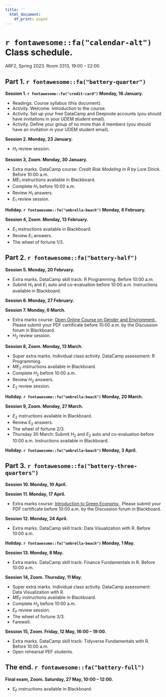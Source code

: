```yaml
---
title: ''
  html_document:
    df_print: paged
---
```


\newpage

# `r fontawesome::fa("calendar-alt")` Class schedule. 

ARF2, Spring 2023. Room 3313, 19:00 – 22:00.

## Part 1. `r fontawesome::fa("battery-quarter")`

**Session 1. `r fontawesome::fa("credit-card")` Monday, 16 January.**

- Readings. Course syllabus (this document).
- Activity. Welcome. Introduction to the course.
- Activity. Set up your free DataCamp and Deepnote accounts (you should have invitations in your UDEM student email).
- Activity. Define your group of no more than 4 members (you should have an invitation in your UDEM student email).



<!-- - Readings. @crouhy2014essentials: Chapter 1: Risk management a helicopter view. -->
<!-- - Complementary material. @crouhy2014essentials videos: First [The Building Blocks of Risk Management.](https://youtu.be/sKMt1qzmGfU) Second [Risk Management: A Helicopter View.](https://youtu.be/PJbRtIVGdaI) -->
<!-- - Complementary material. Reading: @brealey2020principles: Chapter 26 Managing Risk. -->


<!-- - Readings. @crouhy2014essentials: Chapter 2: Corporate risk management a primer. -->
<!-- - Complementary material. @crouhy2014essentials video: [Corporate Risk Management: A Primer.](https://youtu.be/YWpfwi8wD4c) -->

**Session 2. Monday, 23 January.**

- $H_1$ review session.


<!-- - Readings. @crouhy2014essentials: Chapter 2: Corporate risk management a primer. -->
<!-- - Extra marks. DataCamp project: *Introduction to DataCamp Projects* by Rasmus Bååth. Before 10:00 a.m. -->



<!-- - Readings. @lozanoARF: Chapter 1. Loan analysis. -->
<!-- - To know more about regression with a binary dependent variable, and references to credit risk please see @hanck2020introduction: Chapter 11. @hull2020machine: Chapter 3. Classifiers: [ROC Curves, Area under curve, classification rate, true/false positive rate.](https://youtu.be/HljSmQhLs8M) -->

**Session 3, Zoom. Monday, 30 January.**

<!-- - Readings. @lozanoARF: Chapter 1 Loan analysis; Mensaje del futuro para ARF. -->
<!-- - Complementary material. Article: @alonso2021understanding. -->
<!-- - Extra marks. DataCamp course: *Credit Risk Modeling in R* by Lore Dirick. Before 10:00 a.m. -->
- Extra marks. DataCamp course: *Credit Risk Modeling in R* by Lore Dirick. Before 10:00 a.m.
- $ME_1$ instructions available in Blackboard.
- Complete $H_1$ before 10:00 a.m.
- Review $H_1$ answers.
- $E_1$ review session.

<!-- - Readings. @lozanoARF: Chapter 1. Loan analysis. -->

**Holiday. `r fontawesome::fa("umbrella-beach")` Monday, 6 February.**

<!-- - Readings. @Hull9: Section 24.1 Credit ratings; Section 24.2 Historical default probabilities; Section 24.3 Recovery rates. -->
<!-- - Complementary material. Fictional video (warning, it has offensive language): [FrontPoint Partners confronts Morgan Stanley Risk Assessors and S&P.](https://youtu.be/Vvxbc8L4s64) -->
<!-- - Complementary material. Video: [Ethics and Trust in the Investment Profession.](https://youtu.be/azBhDSjBRS0) -->
<!-- - Complementary material. PowerPoint slides: [John C. Hull.](https://www-2.rotman.utoronto.ca/~hull/ofodslides/index.html) -->
<!-- - Extra marks. DataCamp skill track: R Programming. Before 10:00 a.m. -->

**Session 4, Zoom. Monday, 13 February.**

- $E_1$ instructions available in Blackboard.
- Review $E_1$ answers.
- The wheel of fortune 1/3.

<!-- - Readings. @Hull9: Section 24.6 Using equity prices to estimate default probabilities; @lozanoARF: Chapter 2 The Merton model. -->
<!-- - Complementary material. Reading: @brealey2020principles: Chapter 23 Credit Risk and the Value of Corporate Debt. -->
<!-- - Complementary material. Video: [Merton Model for Credit Risk Assessment.](https://youtu.be/TjVvatkjlsM) -->




<!-- - Readings. @Hull9: Section 24.6 Using equity prices to estimate default probabilities; @lozanoARF: Chapter 2 The Merton model. -->
<!-- - Complementary material. Video: [FRM: How d2 in Black-Scholes becomes PD in Merton model](https://youtu.be/lV0ytJYbVzc) -->
<!-- - Extra marks. DataCamp project: *Visualizing COVID-19* by Richie Cotton.  Before 10:00 a.m. -->

## Part 2. `r fontawesome::fa("battery-half")`

**Session 5. Monday, 20 February.**

- Extra marks. DataCamp skill track: R Programming. Before 10:00 a.m.
- Submit $H_1$ and $E_1$ auto and co-evaluation before 10:00 a.m. Instructions available in Blackboard.

<!-- - Readings. @Hull9: Section 24.6 Using equity prices to estimate default probabilities; @lozanoARF: Chapter 2 The Merton model. -->




<!-- - [International Literacy Day.](https://youtu.be/spAAxgGZ4HI) -->

**Session 6. Monday, 27 February.**



<!-- - [International Day of Democracy.](https://www.un.org/en/observances/democracy-day) -->
<!-- - Mention DataCamp in social media if possible. [Instructions.](https://docs.google.com/document/d/1Dv-L036CZWsZCmn9W5p0ikgetlc4GcT-NQ9Rp_HebE0/edit) -->
<!-- - Super extra marks. Individual class activity. DataCamp assessment: R Programming. -->

**Session 7. Monday, 6 March.**

- Extra marks course: [Open Online Course on Gender and Environment.](https://unccelearn.org/course/view.php?id=39&page=overview). Please submit your PDF certificate before 10:00 a.m. by the Discussion forum in Blackboard.
- $H_2$ review session.

<!-- - Class activity. Analysis of the Mexican economy 1/2. -->
<!-- - Readings. Look for a recent and relevant Banxico presentation: [Banxico.](https://www.banxico.org.mx/publicaciones-y-prensa/presentaciones/presentaciones-junta-gobierno.html) -->
<!-- - Complementary material. Look for the latest available videos: [Dinero y Poder.](https://www.youtube.com/watch?v=rg14j5A63Ac&list=PLrFkZrRQk9nldDbMwOJ37xgPKL2M4E6Jl) -->



<!-- - Class activity. Analysis of the Mexican economy 2/2. -->

**Session 8, Zoom. Monday, 13 March.**

- Super extra marks. Individual class activity. DataCamp assessment: R Programming.
- $ME_2$ instructions available in Blackboard.
- Complete $H_2$ before 10:00 a.m.
- Review $H_2$ answers.
- $E_2$ review session.

<!-- - Extra marks course: [Introduction to Sustainable Finance.](https://unccelearn.org/course/view.php?id=139&page=overview) -->
<!-- - Readings. @Hull9: Section 24.8 Default correlation; @lozanoARF: Chapter 3 The Gaussian copula model. -->
<!-- - Complementary material. Video: [Random numbers following a multivariate normal distribution.](https://youtu.be/cphvhtkpKoc) -->


<!-- - [International Day of Awareness on Food Loss and Waste Reduction.](https://www.un.org/en/observances/end-food-waste-day/) -->
<!-- - Readings. @Hull9: Section 24.8 Default correlation; @lozanoARF: Chapter 3 The Gaussian copula model. -->
<!-- - Complementary material. Videos from my YouTube channel: [t Copula.](https://youtu.be/XZPVnanmEtw) [Gumbel Copula.](https://youtu.be/Oq27fu86ahU) [Frank Copula.](https://youtu.be/4OOF_FTrZ3w) [Clayton Copula.](https://youtu.be/vtzkgnWjFQ4) -->
<!-- - Extra marks. DataCamp skill track: Data Visualization with R. Before 10:00 a.m. -->

**Holiday. `r fontawesome::fa("umbrella-beach")` Monday, 20 March.**

<!-- - Readings. @Hull9: Section 24.8 Default correlation; @lozanoARF: Chapter 3 The Gaussian copula model. -->
<!-- - Complementary material. Video: [Measuring Credit Risk.](https://youtu.be/03nNzt8PyYM) -->
<!-- - To know more about copulas see @ruppert2011statistics: Chapter 8. -->


**Session 9, Zoom. Monday, 27 March.**

- $E_2$ instructions available in Blackboard.
- Review $E_2$ answers.
- The wheel of fortune 2/3.
- Thursday 30 March: Submit $H_2$ and $E_2$ auto and co-evaluation before 10:00 a.m. Instructions available in Blackboard.

<!-- - Readings. @Hull9: Section 24.8 Default correlation; @lozanoARF: Chapter 3 The Gaussian copula model. -->
<!-- - Extra marks. DataCamp skill track: Finance Fundamentals in R. Before 10:00 a.m. -->



**Holiday. `r fontawesome::fa("umbrella-beach")` Monday, 3 April.**


## Part 3. `r fontawesome::fa("battery-three-quarters")`

**Session 10. Monday, 10 April.**



<!-- - [International Day for Disaster Risk Reduction.](https://www.un.org/en/observances/disaster-reduction-day) -->




<!-- - [International Day for the Eradication of Poverty.](https://www.un.org/en/observances/day-for-eradicating-poverty) -->

**Session 11. Monday, 17 April.**

- Extra marks course: [Introduction to Green Economy.](https://unccelearn.org/course/view.php?id=51&page=overview). Please submit your PDF certificate before 10:00 a.m. by the Discussion forum in Blackboard.





<!-- - Readings. @Hull9: Section 25.1 Credit default swaps. -->
<!-- - Complementary material. Video: [Credit Risk Transfer Mechanisms.](https://youtu.be/nEp2RfweCjs) -->

**Session 12. Monday, 24 April.**

- Extra marks. DataCamp skill track: Data Visualization with R. Before 10:00 a.m.


<!-- - Readings. @Hull9: Section 25.1 Credit default swaps. -->
<!-- - Complementary material. Fictional video: [Dr. Michael Burry Betting Against the Housing Market.](https://youtu.be/dqDu1sHoIAw) -->
<!-- - Super extra marks. Individual class activity. DataCamp assessment: Data Visualization with R. -->


**Holiday. `r fontawesome::fa("umbrella-beach")` Monday, 1 May.**

<!-- - Readings. @Hull9: Section 25.2: Valuation of credit default swaps. -->




<!-- - Readings. @Hull9: Section 25.2: Valuation of credit default swaps. -->

**Session 13. Monday, 8 May.**

- Extra marks. DataCamp skill track: Finance Fundamentals in R. Before 10:00 a.m.
<!-- - Readings. @Hull9: Section 25.2: Valuation of credit default swaps. -->

**Session 14, Zoom. Thursday, 11 May.**

- Super extra marks. Individual class activity. DataCamp assessment: Data Visualization with R.
- $ME_F$ instructions available in Blackboard.
- Complete $H_3$ before 10:00 a.m.
- $E_F$ review session.
- The wheel of fortune 3/3.
- Farewell.

**Session 15, Zoom. Friday, 12 May, 16:00 – 19:00.**

- Extra marks. DataCamp skill track: Tidyverse Fundamentals with R. Before 10:00 a.m.
- Open rehearsal PEF students.

<!-- - Time to catch up with the material. -->
<!-- - Extra marks. DataCamp skill track: Tidyverse Fundamentals with R. Before 10:00 a.m. -->

## The end. `r fontawesome::fa("battery-full")`

**Final exam, Zoom. Saturday, 27 May, 10:00 – 12:00.**

- $E_F$ instructions available in Blackboard.


\newpage